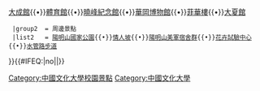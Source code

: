 {{Navbox
  |title      =[[中國文化大學|中國文化大學校園景點]]
  |image      = 
  |bodyclass=hlist
  |titlestyle = background-color:lightgrey
  |groupstyle = color: #003399; background-color: #FFFFFF
  |name       = 中國文化大學校園景點
  |group1  = 校區樓館
  |list1   = [[大孝館]]{{•}}[[大成館]]{{•}}[[中國文化大學體育館|體育館]]{{•}}[[曉峰紀念館]]{{•}}[[中國文化大學華岡博物館|華岡博物館]]{{•}}[[菲華樓]]{{•}}[[大夏館]]
  |group2  = 周邊景點
  |list2   = [[陽明山國家公園]]{{•}}[[中國文化大學情人坡|情人坡]]{{•}}[[陽明山美軍宿舍群]]{{•}}[[花卉試驗中心]]{{•}}[[水管路步道]]
}}<includeonly>{{#IFEQ:{{{cat}}}|no||[[Category:中國文化大學校園景點]]}}</includeonly><noinclude>
{{Documentation}}[[Category:中國文化大學]]</noinclude>